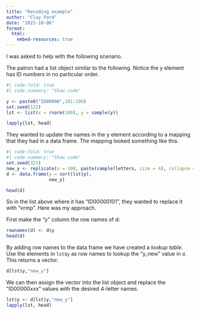 ```yaml
---
title: "Recoding example"
author: "Clay Ford"
date: "2023-10-06"
format:
  html:
    embed-resources: true
---
```


I was asked to help with the following scenario.

The patron had a list object similar to the following. Notice the y element has ID numbers in no particular order.

```r
#| code-fold: true
#| code-summary: "Show code"

y <- paste0("ID00000",101:200)
set.seed(123)
lst <- list(x = rnorm(100), y = sample(y))
```

```r
lapply(lst, head)
```


They wanted to update the names in the y element according to a mapping that they had in a data frame. The mapping looked something like this.

```r
#| code-fold: true
#| code-summary: "Show code"
set.seed(321)
new_y <- replicate(n = 100, paste(sample(letters, size = 4), collapse = ""))
d <- data.frame(y = sort(lst$y), 
                new_y)
```

```r
head(d)
```

So in the list above where it has "ID00000101", they wanted to replace it with "vrmp". Here was my approach.

First make the "y" column the row names of d:

```r
rownames(d) <- d$y
head(d)
```

By adding row names to the data frame we have created a _lookup table_. Use the elements in `lst$y` as row names to lookup the "y_new" value in `d`. This returns a vector. 

```r
d[lst$y,"new_y"]
```

We can then assign the vector into the list object and replace the "ID00000xxx" values with the desired 4-letter names.

```r
lst$y <- d[lst$y,"new_y"]
lapply(lst, head)
```

